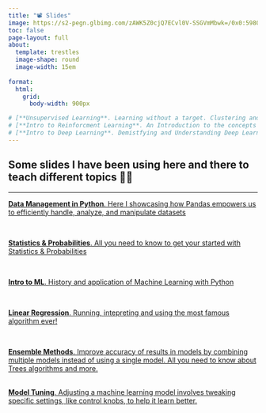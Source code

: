 ```yaml
---
title: "📽️️ Slides"
image: https://s2-pegn.glbimg.com/zAWK5Z0cjQ7ECvl0V-SSGVmMbwk=/0x0:5980x3987/888x0/smart/filters:strip_icc()/i.s3.glbimg.com/v1/AUTH_ba41d7b1ff5f48b28d3c5f84f30a06af/internal_photos/bs/2022/B/o/ogJjqBQHafc8IgxkVXqQ/pexels-tima-miroshnichenko-7991158.jpg
toc: false
page-layout: full
about: 
  template: trestles
  image-shape: round
  image-width: 15em
  
format:
  html:
    grid:
      body-width: 900px  

# [**Unsupervised Learning**. Learning without a target. Clustering and PCA made easy](./slides/Ensemble%20Methods.html)
# [**Intro to Reinforcment Learning**. An Introduction to the concepts and motivations behind Reinforcment Learning](./slides/Ensemble%20Methods.html)
# [**Intro to Deep Learning**. Demistfying and Understanding Deep Learning in few slides ](./slides/Ensemble%20Methods.html)
---
```


## Some slides I have been using here and there to teach different topics 🧑‍🏫

------------------------------------------------------------------------

[**Data Management in Python**. Here I showcasing how Pandas empowers us to efficiently handle, analyze, and manipulate datasets](./slides/Data%20Management.html)

\

[**Statistics & Probabilities**. All you need to know to get your started with Statistics & Probabilities](./slides/Statistics%20&%20Probabilities.html)

\

[**Intro to ML**. History and application of Machine Learning with Python](./slides/15-Intro%20to%20ML.html)

\

[**Linear Regression**. Running, intepreting and using the most famous algorithm ever!](./slides/Linear%20Regression.html)

\

[**Ensemble Methods**. Improve accuracy of results in models by combining multiple models instead of using a single model. All you need to know about Trees algorithms and more.](./slides/Ensemble%20Methods.html)

\
[**Model Tuning**. Adjusting a machine learning model involves tweaking specific settings, like control knobs, to help it learn better.](./slides/Model%20Tuning.html)
